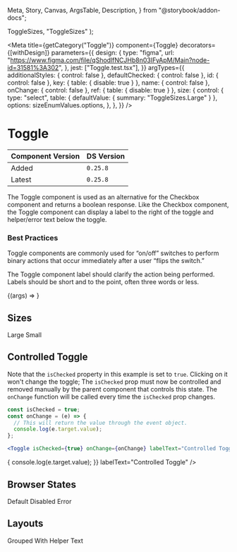   Meta,
  Story,
  Canvas,
  ArgsTable,
  Description,
} from "@storybook/addon-docs";


  ToggleSizes,
  "ToggleSizes"
);

<Meta
  title={getCategory("Toggle")}
  component={Toggle}
  decorators={[withDesign]}
  parameters={{
    design: {
      type: "figma",
      url: "https://www.figma.com/file/qShodlfNCJHb8n03IFyApM/Main?node-id=31581%3A302",
    },
    jest: ["Toggle.test.tsx"],
  }}
  argTypes={{
    additionalStyles: { control: false },
    defaultChecked: { control: false },
    id: { control: false },
    key: { table: { disable: true } },
    name: { control: false },
    onChange: { control: false },
    ref: { table: { disable: true } },
    size: {
      control: {
        type: "select",
        table: { defaultValue: { summary: "ToggleSizes.Large" } },
        options: sizeEnumValues.options,
      },
    },
  }}
/>

# Toggle

| Component Version | DS Version |
| ----------------- | ---------- |
| Added             | `0.25.8`   |
| Latest            | `0.25.8`   |

<Description of={Toggle} />

The Toggle component is used as an alternative for the Checkbox component and returns a boolean response. Like the Checkbox component, the Toggle component can display a label to the right of the toggle and helper/error text below the toggle.

### Best Practices

Toggle components are commonly used for “on/off” switches to perform binary actions that occur immediately after a user “flips the switch.”

The Toggle component label should clarify the action being performed. Labels should be short and to the point, often three words or less.

<Canvas>
  <Story
    name="Toggle"
    args={{
      additionalStyles: undefined,
      defaultChecked: false,
      helperText: "This is the helper text!",
      id: "toggle-1",
      invalidText: "",
      isChecked: undefined,
      isDisabled: false,
      isInvalid: false,
      isRequired: false,
      labelText: "Test Label",
      name: "toggle-1",
      onChange: undefined,
      size: "ToogleSizes.Large",
    }}
  >
    {(args) => <Toggle {...args} size={sizeEnumValues.getValue(args.size)} />}
  </Story>
</Canvas>

<ArgsTable story="Toggle" />

## Sizes

<Canvas>
  <DSProvider>
    <SimpleGrid columns="2">
      <VStack align="left" spacing="s">
        <Heading level={3}>Large</Heading>
        <Toggle size={ToggleSizes.Large} defaultChecked={true} labelText="On" />
        <Toggle size={ToggleSizes.Large} labelText="Off" />
      </VStack>
      <VStack align="left" spacing="s">
        <Heading level={3}>Small</Heading>
        <Toggle size={ToggleSizes.Small} defaultChecked={true} labelText="On" />
        <Toggle size={ToggleSizes.Small} labelText="Off" />
      </VStack>
    </SimpleGrid>
  </DSProvider>
</Canvas>

## Controlled Toggle

Note that the `isChecked` property in this example is set to `true`. Clicking
on it won't change the toggle; The `isChecked` prop must now be controlled
and removed manually by the parent component that controls this state. The
`onChange` function will be called every time the `isChecked` prop changes.

```jsx
const isChecked = true;
const onChange = (e) => {
  // This will return the value through the event object.
  console.log(e.target.value);
};

<Toggle isChecked={true} onChange={onChange} labelText="Controlled Toggle" />;
```

<Canvas>
  <DSProvider>
    <Toggle
      isChecked={true}
      onChange={(e) => {
        console.log(e.target.value);
      }}
      labelText="Controlled Toggle"
    />
  </DSProvider>
</Canvas>

## Browser States

<Canvas>
  <DSProvider>
    <SimpleGrid columns="3">
      <VStack align="left" spacing="s">
        <Heading level={3}>Default</Heading>
        <Toggle size={ToggleSizes.Large} defaultChecked={true} labelText="On" />
        <Toggle size={ToggleSizes.Large} labelText="Off" />
      </VStack>
      <VStack align="left" spacing="s">
        <Heading level={3}>Disabled</Heading>
        <Toggle
          size={ToggleSizes.Large}
          defaultChecked={true}
          isDisabled={true}
          labelText="On"
        />
        <Toggle size={ToggleSizes.Large} labelText="Off" isDisabled={true} />
      </VStack>
      <VStack align="left" spacing="s">
        <Heading level={3}>Error</Heading>
        <Toggle
          size={ToggleSizes.Large}
          defaultChecked={true}
          labelText="On"
          isInvalid={true}
        />
        <Toggle size={ToggleSizes.Large} labelText="Off" isInvalid={true} />
      </VStack>
    </SimpleGrid>
  </DSProvider>
</Canvas>

## Layouts

<Canvas>
  <DSProvider>
    <SimpleGrid columns="2">
      <VStack align="left" spacing="s">
        <Heading level={3}>Grouped</Heading>
        <Toggle defaultChecked={true} labelText="On" />
        <Toggle defaultChecked={true} labelText="On" />
        <Toggle defaultChecked={true} labelText="On" />
        <Toggle defaultChecked={true} labelText="On" />
        <Toggle defaultChecked={true} labelText="On" />
      </VStack>
      <VStack align="left" spacing="s">
        <Heading level={3}>With Helper Text</Heading>
        <Toggle
          defaultChecked={true}
          labelText="On"
          helperText="Component Helper Text"
        />
      </VStack>
    </SimpleGrid>
  </DSProvider>
</Canvas>
